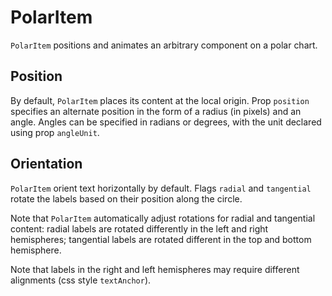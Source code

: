 
# PolarItem

<Meta of={PolarItemStories} />

`PolarItem` positions and animates an arbitrary component on a polar chart.

<ArgTypes of={PolarItemStories} />

## Position

By default, `PolarItem` places its content at the local origin.
Prop `position` specifies an alternate position in the form of a radius (in pixels) and an angle.
Angles can be specified in radians or degrees, with the unit declared using prop `angleUnit`.

<Canvas of={PolarItemStories.Origin} />
<Canvas of={PolarItemStories.TwoOClock} />

## Orientation

`PolarItem` orient text horizontally by default.
Flags `radial` and `tangential` rotate the labels based on their position along the circle.

<Canvas of={PolarItemStories.Radial} />
<Canvas of={PolarItemStories.Tangential} />

Note that `PolarItem` automatically adjust rotations for radial and tangential content:
radial labels are rotated differently in the left and right hemispheres;
tangential labels are rotated different in the top and bottom hemisphere.

<Canvas of={PolarItemStories.RadialLeftHemisphere} />
<Canvas of={PolarItemStories.TangentBottomHemisphere} />

Note that labels in the right and left hemispheres may require different alignments (css style `textAnchor`).
